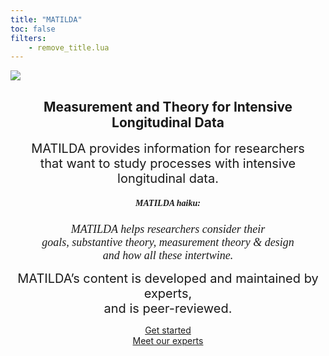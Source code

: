 ```yaml
---
title: "MATILDA"
toc: false
filters: 
    - remove_title.lua
---
```


::: {style="margin: auto;   width: 100%;"}
![](resources/images/bannertest.png)
:::

:::{style="margin: auto;   width: 100%;text-align: center;"}
## Measurement and Theory for Intensive Longitudinal Data

[MATILDA provides information for researchers <br> that want to study processes with intensive longitudinal data.]{style="font-size: 20px;"}

##### [**MATILDA haiku:**]{style="font-family:Merriweather;"}

[*MATILDA helps researchers consider their <br> goals, substantive theory, measurement theory & design <br> and how all these intertwine.*]{style="font-size: 18px;font-family: Merriweather;"}

[MATILDA's content is developed and maintained by experts, <br> and is peer-reviewed.]{style="font-size: 20px;"}
:::

::: grid
::: g-col-6
<center>[Get started](navigation.qmd){.btn .btn-outline-primary .btn role="button"}</center>
:::

::: g-col-6
<center>[Meet our experts](experts.qmd){.btn .btn-outline-primary .btn role="button"}</center>
:::
:::
